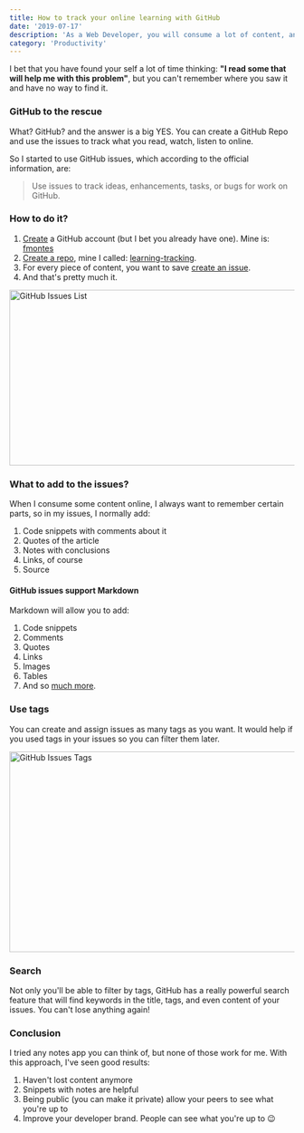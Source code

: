 ```yaml
---
title: How to track your online learning with GitHub
date: '2019-07-17'
description: 'As a Web Developer, you will consume a lot of content, and you need a place to save and can get back anytime.'
category: 'Productivity'
---
```


I bet that you have found your self a lot of time thinking: **"I read some that will help me with this problem"**, but you can't remember where you saw it and have no way to find it.

### GitHub to the rescue
What? GitHub? and the answer is a big YES. You can create a GitHub Repo and use the issues to track what you read, watch, listen to online.

So I started to use GitHub issues, which according to the official information, are:

> Use issues to track ideas, enhancements, tasks, or bugs for work on GitHub.


### How to do it?
1. [Create](https://github.com/join) a GitHub account (but I bet you already have one). Mine is: [fmontes](https://github.com/fmontes)
2. [Create a repo](https://help.github.com/en/articles/create-a-repo), mine I called: [learning-tracking](https://github.com/fmontes/learning-tracking).
3. For every piece of content, you want to save [create an issue](https://help.github.com/en/articles/creating-an-issue).
4. And that's pretty much it.

<Image src="/images/blog/how-to-track-your-online-learning-with-github/github-issues-list.jpg" alt="GitHub Issues List" width="653" height="310" />

### What to add to the issues?
When I consume some content online, I always want to remember certain parts, so in my issues, I normally add:

1. Code snippets with comments about it
2. Quotes of the article
3. Notes with conclusions
4. Links, of course
5. Source

#### GitHub issues support Markdown

Markdown will allow you to add:

1. Code snippets
2. Comments
3. Quotes
4. Links
5. Images
6. Tables
7. And so [much more](https://guides.github.com/features/mastering-markdown/).

### Use tags
You can create and assign issues as many tags as you want. It would help if you used tags in your issues so you can filter them later.

<Image src="/images/blog/how-to-track-your-online-learning-with-github/github-issues-tags.jpg" alt="GitHub Issues Tags" width="699" height="354" />

### Search
Not only you'll be able to filter by tags, GitHub has a really powerful search feature that will find keywords in the title, tags, and even content of your issues. You can't lose anything again!

### Conclusion
I tried any notes app you can think of, but none of those work for me. With this approach, I've seen good results:

1. Haven't lost content anymore
2. Snippets with notes are helpful
3. Being public (you can make it private) allow your peers to see what you're up to
4. Improve your developer brand. People can see what you're up to 😉


